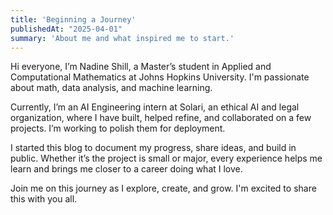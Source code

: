 ```yaml
---
title: 'Beginning a Journey'
publishedAt: "2025-04-01"
summary: 'About me and what inspired me to start.'
---
```


Hi everyone, I’m Nadine Shill, a Master’s student in Applied and Computational Mathematics at Johns Hopkins University. I'm passionate about math, data analysis, and machine learning. 

Currently, I’m an AI Engineering intern at Solari, an ethical AI and legal organization, where I have built, helped refine, and collaborated on a few projects. I’m working to polish them for deployment. 

I started this blog to document my progress, share ideas, and build in public. Whether it’s the project is small or major, every experience helps me learn and brings me closer to a career doing what I love. 

Join me on this journey as I explore, create, and grow. I'm excited to share this with you all. 